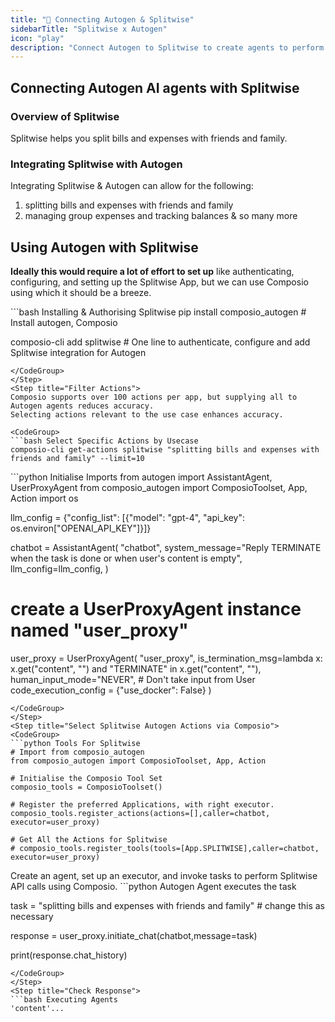 ```yaml
---
title: "🚀 Connecting Autogen & Splitwise"
sidebarTitle: "Splitwise x Autogen"
icon: "play"
description: "Connect Autogen to Splitwise to create agents to perform tasks using natural language"
---
```


## Connecting Autogen AI agents with Splitwise

### Overview of Splitwise

Splitwise helps you split bills and expenses with friends and family.

### Integrating Splitwise with Autogen

Integrating Splitwise & Autogen can allow for the following:

1. splitting bills and expenses with friends and family
2. managing group expenses and tracking balances
& so many more

## Using Autogen with Splitwise

<Steps>
<Step title="Setting Up the Environment">

**Ideally this would require a lot of effort to set up** like authenticating, configuring, and setting up the Splitwise App, but we can use Composio using which it should be a breeze.

<CodeGroup>
```bash Installing & Authorising Splitwise
pip install composio_autogen # Install autogen, Composio 

composio-cli add splitwise # One line to authenticate, configure and add Splitwise integration for Autogen
```
</CodeGroup>
</Step>
<Step title="Filter Actions">
Composio supports over 100 actions per app, but supplying all to Autogen agents reduces accuracy.
Selecting actions relevant to the use case enhances accuracy.

<CodeGroup>
```bash Select Specific Actions by Usecase
composio-cli get-actions splitwise "splitting bills and expenses with friends and family" --limit=10
```
</CodeGroup>

</Step>
<Step title="Import Base Packages">

<CodeGroup>
```python Initialise Imports
from autogen import AssistantAgent, UserProxyAgent
from composio_autogen import ComposioToolset, App, Action
import os

llm_config = {"config_list": [{"model": "gpt-4", "api_key": os.environ["OPENAI_API_KEY"]}]}

chatbot = AssistantAgent(
    "chatbot",
    system_message="Reply TERMINATE when the task is done or when user's content is empty",
    llm_config=llm_config,
)

# create a UserProxyAgent instance named "user_proxy"
user_proxy = UserProxyAgent(
    "user_proxy",
    is_termination_msg=lambda x: x.get("content", "") and "TERMINATE" in x.get("content", ""),
    human_input_mode="NEVER", # Don't take input from User
    code_execution_config = {"use_docker": False}
)
```
</CodeGroup>
</Step>
<Step title="Select Splitwise Autogen Actions via Composio">
<CodeGroup>
```python Tools For Splitwise
# Import from composio_autogen
from composio_autogen import ComposioToolset, App, Action

# Initialise the Composio Tool Set
composio_tools = ComposioToolset()

# Register the preferred Applications, with right executor. 
composio_tools.register_actions(actions=[],caller=chatbot, executor=user_proxy)

# Get All the Actions for Splitwise
# composio_tools.register_tools(tools=[App.SPLITWISE],caller=chatbot, executor=user_proxy) 
```
</CodeGroup>
</Step>
<Step title="Execute the Agent">
Create an agent, set up an executor, and invoke tasks to perform Splitwise API calls using Composio. 
<CodeGroup>
```python Autogen Agent executes the task

task = "splitting bills and expenses with friends and family" # change this as necessary

response = user_proxy.initiate_chat(chatbot,message=task)

print(response.chat_history)
```
</CodeGroup>
</Step>
<Step title="Check Response">
```bash Executing Agents
'content'...
```
</Step>
</Steps>
